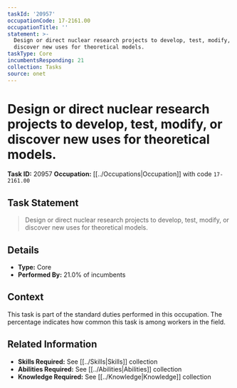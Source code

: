```yaml
---
taskId: '20957'
occupationCode: 17-2161.00
occupationTitle: ''
statement: >-
  Design or direct nuclear research projects to develop, test, modify, or
  discover new uses for theoretical models.
taskType: Core
incumbentsResponding: 21
collection: Tasks
source: onet
---
```

# Design or direct nuclear research projects to develop, test, modify, or discover new uses for theoretical models.

**Task ID:** 20957
**Occupation:** [[../Occupations|Occupation]] with code `17-2161.00`

## Task Statement

> Design or direct nuclear research projects to develop, test, modify, or discover new uses for theoretical models.

## Details

- **Type:** Core
- **Performed By:** 21.0% of incumbents

## Context

This task is part of the standard duties performed in this occupation. The percentage indicates how common this task is among workers in the field.

## Related Information

- **Skills Required:** See [[../Skills|Skills]] collection
- **Abilities Required:** See [[../Abilities|Abilities]] collection
- **Knowledge Required:** See [[../Knowledge|Knowledge]] collection
